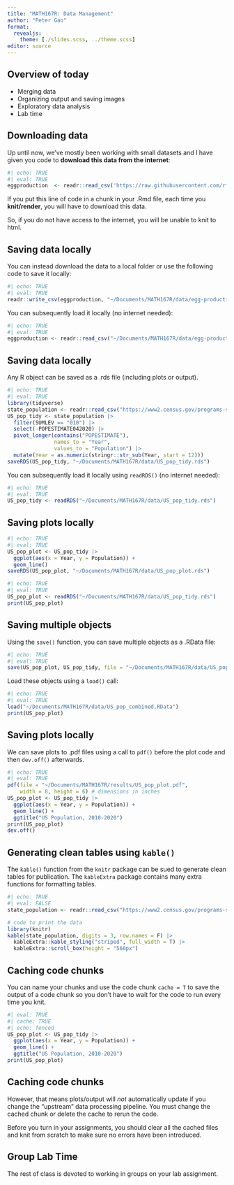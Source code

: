```yaml
---
title: "MATH167R: Data Management"
author: "Peter Gao"
format: 
  revealjs:
    theme: [./slides.scss, ../theme.scss]
editor: source
---
```


## Overview of today

-   Merging data
-   Organizing output and saving images
-   Exploratory data analysis
-   Lab time

## Downloading data

Up until now, we've mostly been working with small datasets and I have given you code to **download this data from the internet**:

```r
#| echo: TRUE
#| eval: TRUE
eggproduction  <- readr::read_csv('https://raw.githubusercontent.com/rfordatascience/tidytuesday/master/data/2023/2023-04-11/egg-production.csv')
```

If you put this line of code in a chunk in your .Rmd file, each time you **knit/render**, you will have to download this data.

So, if you do not have access to the internet, you will be unable to knit to html.

## Saving data locally

You can instead download the data to a local folder or use the following code to save it locally:

```r
#| echo: TRUE
#| eval: TRUE
readr::write_csv(eggproduction, "~/Documents/MATH167R/data/egg-production.csv")
```

You can subsequently load it locally (no internet needed):

```r
#| echo: TRUE
#| eval: TRUE
eggproduction <- readr::read_csv("~/Documents/MATH167R/data/egg-production.csv")
```

## Saving data locally

Any R object can be saved as a .rds file (including plots or output).

```r
#| echo: TRUE
#| eval: TRUE
library(tidyverse)
state_population <- readr::read_csv("https://www2.census.gov/programs-surveys/popest/datasets/2010-2020/national/totals/nst-est2020.csv")
US_pop_tidy <- state_population |>
  filter(SUMLEV == "010") |> 
  select(-POPESTIMATE042020) |>
  pivot_longer(contains("POPESTIMATE"), 
               names_to = "Year",
               values_to = "Population") |>
  mutate(Year = as.numeric(stringr::str_sub(Year, start = 12)))
saveRDS(US_pop_tidy, "~/Documents/MATH167R/data/US_pop_tidy.rds")
```

You can subsequently load it locally using `readRDS()` (no internet needed):

```r
#| echo: TRUE
#| eval: TRUE
US_pop_tidy <- readRDS("~/Documents/MATH167R/data/US_pop_tidy.rds")
```

## Saving plots locally

```r
#| echo: TRUE
#| eval: TRUE
US_pop_plot <- US_pop_tidy |>
  ggplot(aes(x = Year, y = Population)) + 
  geom_line()
saveRDS(US_pop_plot, "~/Documents/MATH167R/data/US_pop_plot.rds")
```

```r
#| echo: TRUE
#| eval: TRUE
US_pop_plot <- readRDS("~/Documents/MATH167R/data/US_pop_tidy.rds")
print(US_pop_plot)
```

## Saving multiple objects

Using the `save()` function, you can save multiple objects as a .RData file:

```r
#| echo: TRUE
#| eval: TRUE
save(US_pop_plot, US_pop_tidy, file = "~/Documents/MATH167R/data/US_pop_combined.RData")
```

Load these objects using a `load()` call:

```r
#| echo: TRUE
#| eval: TRUE
load("~/Documents/MATH167R/data/US_pop_combined.RData")
print(US_pop_plot)
```

## Saving plots locally

We can save plots to .pdf files using a call to `pdf()` before the plot code and then `dev.off()` afterwards.

```r
#| echo: TRUE
#| eval: TRUE
pdf(file = "~/Documents/MATH167R/results/US_pop_plot.pdf",
    width = 8, height = 6) # dimensions in inches
US_pop_plot <- US_pop_tidy |>
  ggplot(aes(x = Year, y = Population)) + 
  geom_line() + 
  ggtitle("US Population, 2010-2020")
print(US_pop_plot)
dev.off()
```

## Generating clean tables using `kable()`

The `kable()` function from the `knitr` package can be sued to generate clean tables for publication. The `kableExtra` package contains many extra functions for formatting tables.

```r
#| echo: TRUE
#| eval: FALSE
state_population <- readr::read_csv("https://www2.census.gov/programs-surveys/popest/datasets/2010-2020/national/totals/nst-est2020.csv")

# code to print the data
library(knitr)
kable(state_population, digits = 3, row.names = F) |>
  kableExtra::kable_styling("striped", full_width = T) |> 
  kableExtra::scroll_box(height = "560px")
```

## Caching code chunks

You can name your chunks and use the code chunk `cache = T` to save the output of a code chunk so you don't have to wait for the code to run every time you knit.

```r
#| eval: TRUE
#| cache: TRUE
#| echo: fenced
US_pop_plot <- US_pop_tidy |>
  ggplot(aes(x = Year, y = Population)) + 
  geom_line() + 
  ggtitle("US Population, 2010-2020")
print(US_pop_plot)
```

## Caching code chunks

However, that means plots/output will *not* automatically update if you change the "upstream" data processing pipeline. You must change the cached chunk or delete the cache to rerun the code.

Before you turn in your assignments, you should clear all the cached files and knit from scratch to make sure no errors have been introduced.

## Group Lab Time

The rest of class is devoted to working in groups on your lab assignment.
